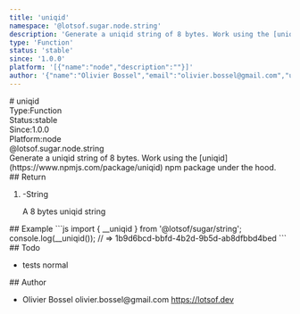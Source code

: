 ```yaml
---
title: 'uniqid'
namespace: '@lotsof.sugar.node.string'
description: 'Generate a uniqid string of 8 bytes. Work using the [uniqid](https://www.npmjs.com/package/uniqid) npm package under the hood.'
type: 'Function'
status: 'stable'
since: '1.0.0'
platform: '[{"name":"node","description":""}]'
author: '{"name":"Olivier Bossel","email":"olivier.bossel@gmail.com","url":"https://lotsof.dev"}'
---
```

<div class="docmap-mdx">
# uniqid
<div class="_metas">
<div class="_type"><span class="_type-label">Type:</span><span class="_type-value">Function</span></div>
<div class="_status"><span class="_status-label">Status:</span><span class="_status-value -stable">stable</span></div>
<div class="_since"><span class="_since-label">Since:</span><span class="_since-value">1.0.0</span></div>
<div class="_platform"><span class="_platform-label">Platform:</span><span class="_platform-value -node">node</span></div>
</div>
<div class="_namespace">@lotsof.sugar.node.string</div>
<div class="_description typo-lead typo-format">
Generate a uniqid string of 8 bytes. Work using the [uniqid](https://www.npmjs.com/package/uniqid) npm package under the hood.
</div>
<div class="_return">
## Return
<ol class="_list">
<li class="_item">
<span class="_default">-</span><span class="_type">String</span>
<p class="_description">A 8 bytes uniqid string</p>
</li>
</ol>
</div>
<div class="_examples">
## Example
```js
import { __uniqid } from '@lotsof/sugar/string';
console.log(__uniqid()); // => 1b9d6bcd-bbfd-4b2d-9b5d-ab8dfbbd4bed
```
</div>
<div class="_todo">
## Todo
<ul class="_list">
<li class="_item">
<span class="_description">tests</span>
<span class="_priority -normal">normal</span>
</li>
</ul>
</div>
<div class="_author">
## Author
<ul class="_list">
<li class="_item">
<span class="_name">Olivier Bossel</span>
<span class="_email">olivier.bossel@gmail.com</span>
<a href="https://lotsof.dev" target="_blank" class="_url">https://lotsof.dev</a>
</li>
</ul>
</div>
</div>